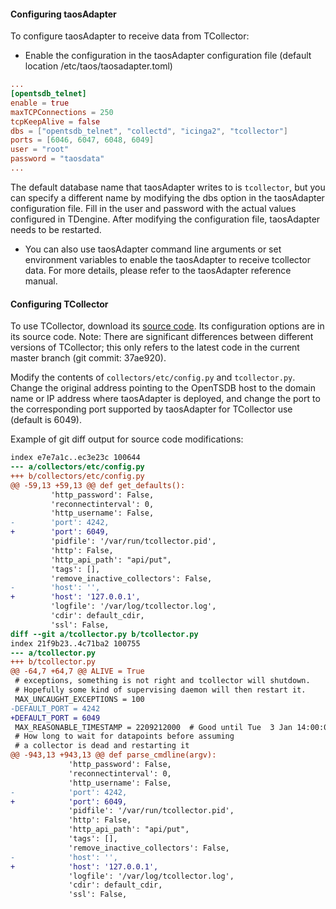#### Configuring taosAdapter

To configure taosAdapter to receive data from TCollector:

- Enable the configuration in the taosAdapter configuration file (default location /etc/taos/taosadapter.toml)

```toml
...
[opentsdb_telnet]
enable = true
maxTCPConnections = 250
tcpKeepAlive = false
dbs = ["opentsdb_telnet", "collectd", "icinga2", "tcollector"]
ports = [6046, 6047, 6048, 6049]
user = "root"
password = "taosdata"
...
```

The default database name that taosAdapter writes to is `tcollector`, but you can specify a different name by modifying the dbs option in the taosAdapter configuration file. Fill in the user and password with the actual values configured in TDengine. After modifying the configuration file, taosAdapter needs to be restarted.

- You can also use taosAdapter command line arguments or set environment variables to enable the taosAdapter to receive tcollector data. For more details, please refer to the taosAdapter reference manual.

#### Configuring TCollector

To use TCollector, download its [source code](https://github.com/OpenTSDB/tcollector). Its configuration options are in its source code. Note: There are significant differences between different versions of TCollector; this only refers to the latest code in the current master branch (git commit: 37ae920).

Modify the contents of `collectors/etc/config.py` and `tcollector.py`. Change the original address pointing to the OpenTSDB host to the domain name or IP address where taosAdapter is deployed, and change the port to the corresponding port supported by taosAdapter for TCollector use (default is 6049).

Example of git diff output for source code modifications:

```diff
index e7e7a1c..ec3e23c 100644
--- a/collectors/etc/config.py
+++ b/collectors/etc/config.py
@@ -59,13 +59,13 @@ def get_defaults():
         'http_password': False,
         'reconnectinterval': 0,
         'http_username': False,
-        'port': 4242,
+        'port': 6049,
         'pidfile': '/var/run/tcollector.pid',
         'http': False,
         'http_api_path': "api/put",
         'tags': [],
         'remove_inactive_collectors': False,
-        'host': '',
+        'host': '127.0.0.1',
         'logfile': '/var/log/tcollector.log',
         'cdir': default_cdir,
         'ssl': False,
diff --git a/tcollector.py b/tcollector.py
index 21f9b23..4c71ba2 100755
--- a/tcollector.py
+++ b/tcollector.py
@@ -64,7 +64,7 @@ ALIVE = True
 # exceptions, something is not right and tcollector will shutdown.
 # Hopefully some kind of supervising daemon will then restart it.
 MAX_UNCAUGHT_EXCEPTIONS = 100
-DEFAULT_PORT = 4242
+DEFAULT_PORT = 6049
 MAX_REASONABLE_TIMESTAMP = 2209212000  # Good until Tue  3 Jan 14:00:00 GMT 2040
 # How long to wait for datapoints before assuming
 # a collector is dead and restarting it
@@ -943,13 +943,13 @@ def parse_cmdline(argv):
             'http_password': False,
             'reconnectinterval': 0,
             'http_username': False,
-            'port': 4242,
+            'port': 6049,
             'pidfile': '/var/run/tcollector.pid',
             'http': False,
             'http_api_path': "api/put",
             'tags': [],
             'remove_inactive_collectors': False,
-            'host': '',
+            'host': '127.0.0.1',
             'logfile': '/var/log/tcollector.log',
             'cdir': default_cdir,
             'ssl': False,
```
